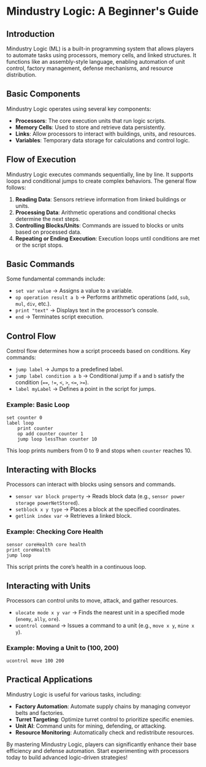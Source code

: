# Mindustry Logic: A Beginner's Guide

## Introduction

Mindustry Logic (ML) is a built-in programming system that allows players to automate tasks using processors, memory cells, and linked structures. It functions like an assembly-style language, enabling automation of unit control, factory management, defense mechanisms, and resource distribution.

## Basic Components

Mindustry Logic operates using several key components:

- **Processors**: The core execution units that run logic scripts.
- **Memory Cells**: Used to store and retrieve data persistently.
- **Links**: Allow processors to interact with buildings, units, and resources.
- **Variables**: Temporary data storage for calculations and control logic.

## Flow of Execution

Mindustry Logic executes commands sequentially, line by line. It supports loops and conditional jumps to create complex behaviors. The general flow follows:

1. **Reading Data**: Sensors retrieve information from linked buildings or units.
2. **Processing Data**: Arithmetic operations and conditional checks determine the next steps.
3. **Controlling Blocks/Units**: Commands are issued to blocks or units based on processed data.
4. **Repeating or Ending Execution**: Execution loops until conditions are met or the script stops.

## Basic Commands

Some fundamental commands include:

- `set var value` → Assigns a value to a variable.
- `op operation result a b` → Performs arithmetic operations (`add`, `sub`, `mul`, `div`, etc.).
- `print "text"` → Displays text in the processor’s console.
- `end` → Terminates script execution.

## Control Flow

Control flow determines how a script proceeds based on conditions. Key commands:

- `jump label` → Jumps to a predefined label.
- `jump label condition a b` → Conditional jump if `a` and `b` satisfy the condition (`==`, `!=`, `<`, `>`, `<=`, `>=`).
- `label myLabel` → Defines a point in the script for jumps.

### Example: Basic Loop

```plaintext
set counter 0
label loop
    print counter
    op add counter counter 1
    jump loop lessThan counter 10
```

This loop prints numbers from 0 to 9 and stops when `counter` reaches 10.

## Interacting with Blocks

Processors can interact with blocks using sensors and commands.

- `sensor var block property` → Reads block data (e.g., `sensor power storage powerNetStored`).
- `setblock x y type` → Places a block at the specified coordinates.
- `getlink index var` → Retrieves a linked block.

### Example: Checking Core Health

```plaintext
sensor coreHealth core health
print coreHealth
jump loop
```

This script prints the core’s health in a continuous loop.

## Interacting with Units

Processors can control units to move, attack, and gather resources.

- `ulocate mode x y var` → Finds the nearest unit in a specified mode (`enemy`, `ally`, `ore`).
- `ucontrol command` → Issues a command to a unit (e.g., `move x y`, `mine x y`).

### Example: Moving a Unit to (100, 200)

```plaintext
ucontrol move 100 200
```

## Practical Applications

Mindustry Logic is useful for various tasks, including:

- **Factory Automation**: Automate supply chains by managing conveyor belts and factories.
- **Turret Targeting**: Optimize turret control to prioritize specific enemies.
- **Unit AI**: Command units for mining, defending, or attacking.
- **Resource Monitoring**: Automatically check and redistribute resources.

By mastering Mindustry Logic, players can significantly enhance their base efficiency and defense automation. Start experimenting with processors today to build advanced logic-driven strategies!
